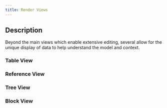 ```yaml
---
title: Render Views
---
```


## Description
Beyond the main views which enable extensive editing, several allow for the unique display of data to help understand the model and context.

### Table View

### Reference View

### Tree View

### Block View

